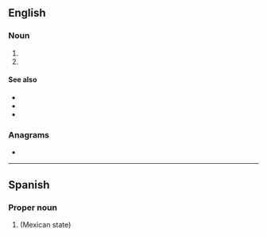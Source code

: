 {{also|Appendix:Variations of "du"}}
==English==

===Noun===
{{en-noun|~}}

# {{initialism of|depleted uranium|lang=en}}
# {{initialism of|Dobson unit|lang=en}}

====See also====
* {{l|en|HEU}}
* {{l|en|SEU}}
* {{l|en|LEU}}

===Anagrams===
* {{anagrams|en|'ud|UD}}

----

==Spanish==

===Proper noun===
{{es-proper noun}}

# {{abbreviation of|Durango|lang=es|dot=}} (Mexican state)